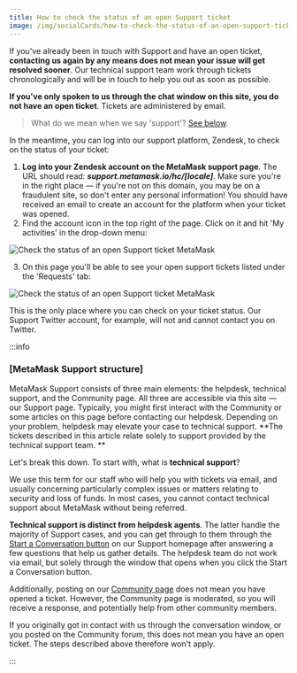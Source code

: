 ```yaml
---
title: How to check the status of an open Support ticket
image: /img/socialCards/how-to-check-the-status-of-an-open-support-ticket.jpg
---
```



<CustomLayout />

If you've already been in touch with Support and have an open ticket, **contacting us again by any means does not mean your issue will get resolved sooner**. Our technical support team work through tickets chronologically and will be in touch to help you out as soon as possible.

**If you've only spoken to us through the chat window on this site, you do not have an open ticket**. Tickets are administered by email.

> What do we mean when we say 'support'? [See below](#metamask-support-structure).

In the meantime, you can log into our support platform, Zendesk, to check on the status of your ticket:

1. **Log into your Zendesk account on the MetaMask support page**. The URL should read: **_support.metamask.io/hc/[locale]_**. Make sure you're in the right place — if you're not on this domain, you may be on a fraudulent site, so don't enter any personal information! You should have received an email to create an account for the platform when your ticket was opened.
2. Find the account icon in the top right of the page. Click on it and hit 'My activities' in the drop-down menu:

<div class="center-container">
  <div class="img-large">
    <img
      src={
        require("../../img/getting-started/how-to-check-the-status-of-an-open-support-ticket/Check_the_status_of_an_open_Support_ticket_1.png")
          .default
      }
      alt="Check the status of an open Support ticket MetaMask"
    />
  </div>
</div>

3. On this page you'll be able to see your open support tickets listed under the 'Requests' tab:

<div class="center-container">
  <div class="img-large">
    <img
      src={
        require("../../img/getting-started/how-to-check-the-status-of-an-open-support-ticket/Check_the_status_of_an_open_Support_ticket_2.png")
          .default
      }
      alt="Check the status of an open Support ticket MetaMask"
    />
  </div>
</div>

This is the only place where you can check on your ticket status. Our Support Twitter account, for example, will not and cannot contact you on Twitter.

:::info

### [MetaMask Support structure]

MetaMask Support consists of three main elements: the helpdesk, technical support, and the Community page. All three are accessible via this site — our Support page. Typically, you might first interact with the Community or some articles on this page before contacting our helpdesk. Depending on your problem, helpdesk may elevate your case to technical support. **The tickets described in this article relate solely to support provided by the technical support team. **

Let's break this down. To start with, what is **technical support**?

We use this term for our staff who will help you with tickets via email, and usually concerning particularly complex issues or matters relating to security and loss of funds. In most cases, you cannot contact technical support about MetaMask without being referred.

**Technical support is distinct from helpdesk agents**. The latter handle the majority of Support cases, and you can get through to them through the [Start a Conversation button](/getting-started/how-to-contact-metamask-support) on our Support homepage after answering a few questions that help us gather details. The helpdesk team do not work via email, but solely through the window that opens when you click the Start a Conversation button.

Additionally, posting on our [Community page](https://community.metamask.io/) does not mean you have opened a ticket. However, the Community page is moderated, so you will receive a response, and potentially help from other community members.

If you originally got in contact with us through the conversation window, or you posted on the Community forum, this does not mean you have an open ticket. The steps described above therefore won't apply.

:::
